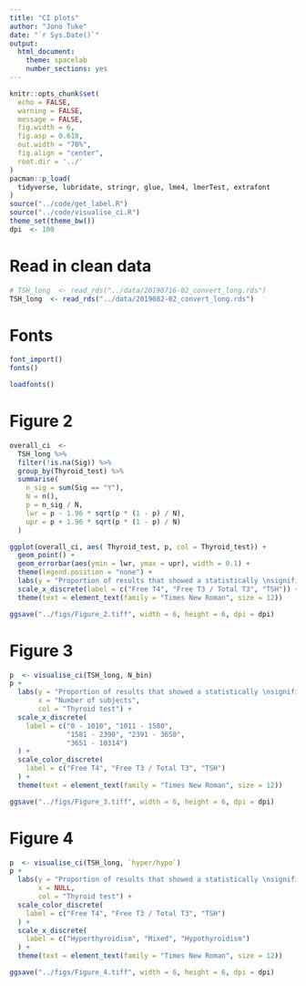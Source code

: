 ```yaml
---
title: "CI plots"
author: "Jono Tuke"
date: "`r Sys.Date()`"
output: 
  html_document:
    theme: spacelab
    number_sections: yes
---
```


```r
knitr::opts_chunk$set(
  echo = FALSE, 
  warning = FALSE,
  message = FALSE,
  fig.width = 6, 
  fig.asp = 0.618, 
  out.width = "70%",
  fig.align = "center", 
  root.dir = '../'
)
pacman::p_load(
  tidyverse, lubridate, stringr, glue, lme4, lmerTest, extrafont
)
source("../code/get_label.R")
source("../code/visualise_ci.R")
theme_set(theme_bw())
dpi  <- 100
```

# Read in clean data

```r
# TSH_long  <- read_rds("../data/20190716-02_convert_long.rds")
TSH_long  <- read_rds("../data/2019082-02_convert_long.rds")
```

# Fonts

```r
font_import()
fonts()
```

```r
loadfonts()
```

# Figure 2

```r
overall_ci  <- 
  TSH_long %>% 
  filter(!is.na(Sig)) %>% 
  group_by(Thyroid_test) %>% 
  summarise(
    n_sig = sum(Sig == "Y"), 
    N = n(), 
    p = n_sig / N,
    lwr = p - 1.96 * sqrt(p * (1 - p) / N),
    upr = p + 1.96 * sqrt(p * (1 - p) / N)
  )
```


```r
ggplot(overall_ci, aes( Thyroid_test, p, col = Thyroid_test)) + 
  geom_point() + 
  geom_errorbar(aes(ymin = lwr, ymax = upr), width = 0.1) + 
  theme(legend.position = "none") + 
  labs(y = "Proportion of results that showed a statistically \nsignificant association with clinical parameters.", x = "Thyroid test") + 
  scale_x_discrete(label = c("Free T4", "Free T3 / Total T3", "TSH")) + 
  theme(text = element_text(family = "Times New Roman", size = 12))
```

```r
ggsave("../figs/Figure_2.tiff", width = 6, height = 6, dpi = dpi)
```

# Figure 3

```r
p  <- visualise_ci(TSH_long, N_bin)
p +
  labs(y = "Proportion of results that showed a statistically \nsignificant association with clinical parameters.", 
       x = "Number of subjects", 
       col = "Thyroid test") + 
  scale_x_discrete(
    label = c("0 - 1010", "1011 - 1580", 
              "1581 - 2390", "2391 - 3650", 
              "3651 - 10314")
  ) + 
  scale_color_discrete(
    label = c("Free T4", "Free T3 / Total T3", "TSH")
  ) + 
  theme(text = element_text(family = "Times New Roman", size = 12))
```

```r
ggsave("../figs/Figure_3.tiff", width = 6, height = 6, dpi = dpi)
```

# Figure 4

```r
p  <- visualise_ci(TSH_long, `hyper/hypo`)
p +
  labs(y = "Proportion of results that showed a statistically \nsignificant association with clinical parameters.", 
       x = NULL, 
       col = "Thyroid test") + 
  scale_color_discrete(
    label = c("Free T4", "Free T3 / Total T3", "TSH")
  ) + 
  scale_x_discrete(
    label = c("Hyperthyroidism", "Mixed", "Hypothyroidism")
  ) + 
  theme(text = element_text(family = "Times New Roman", size = 12))
```

```r
ggsave("../figs/Figure_4.tiff", width = 6, height = 6, dpi = dpi)
```
